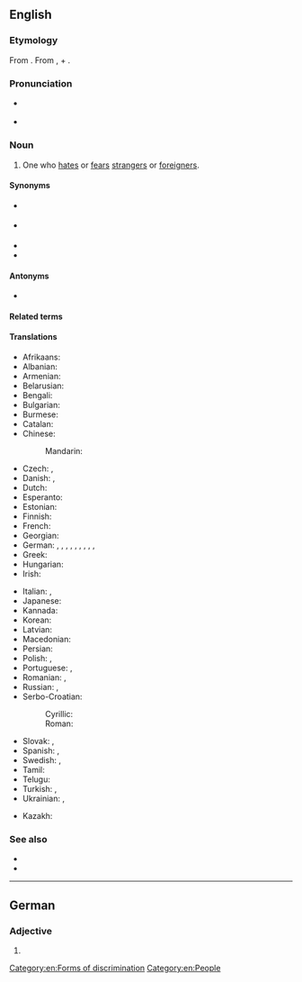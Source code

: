 {{also|xénophobe}}
==English==

===Etymology===
From {{confix|en|xeno|phobe}}. From {{uder|en|grc|ξένος||foreign, strange}}, + {{uder|en|grc|φόβος||fear}}.

===Pronunciation===
* {{a|US}} {{IPA|en|/ˈzinəfoʊb/}}
* {{a|RP}} {{IPA|en|/ˈzɛnəfəʊb/}}

===Noun===
{{en-noun}}

# One who [[hate]]s or [[fear]]s [[stranger]]s or [[foreigner]]s.

====Synonyms====
* {{l|en|xenophobiac}} {{q|rare}}
* {{l|en|xenophobian}} {{q|rare}}
* {{l|en|xenophobic}}
* {{l|en|xenophobist}}

====Antonyms====
* {{l|en|xenophile}}

====Related terms====
{{rel4|en
|xenophobia
|xenophobic
|xenophobical
|xenophobically
}}

====Translations====
{{trans-top|one who fears or hates strangers or foreigners}}
* Afrikaans: {{t|af|vreemdelinge hater|m|f}}
* Albanian: {{t+|sq|ksenofob}}
* Armenian: {{t+|hy|այլատյաց}}
* Belarusian: {{t|be|ксенафобскія|m|f|n}}
* Bengali: {{t|bn|বিদেশাতঙ্কগ্রস্ত}}
* Bulgarian: {{t+|bg|ксенофоб}}
* Burmese: {{t|my|မုန်းတီးမိနျးမ}}
* Catalan: {{t|ca|xenofòb|m}}
* Chinese:
*: Mandarin: {{t+|cmn|排外|tr=páiwài|sc=Hani}}
* Czech: {{t|cs|xenofob|m}}, {{t|cs|xenofobka|f}}
* Danish: {{t|da|fremmedhader|c}}, {{t+|da|xenofob|c}}
* Dutch: {{t+|nl|xenofoob|m}}
* Esperanto: {{t|eo|ksenofobo}}
* Estonian: {{t|et|ksenofoob}}
* Finnish: {{t|fi|muukalaisvihaaja}}
* French: {{t+|fr|xénophobe|m|f}}
* Georgian: {{t|ka|ქსენოფობი}}
* German: {{t|de|Fremdenfeind|m}}, {{t|de|Fremdenfeindin|f}}, {{t|de|Fremdenhasser|m}}, {{t|de|Fremdenhasserin|f}}, {{t|de|Ausländerfeind|m}}, {{t|de|Ausländerfeindin|f}}, {{t|de|Ausländerhasser|m}}, {{t|de|Ausländerhasserin|f}}, {{t|de|Xenophober|m}}, {{t|de|Xenophobe|f}}
* Greek: {{t+|el|ξενόφοβος|m}}
* Hungarian: {{t+|hu|xenofób}}
* Irish: {{t|ga|seineafóbach|m}}
{{trans-mid}}
* Italian: {{t+|it|xenofobo|m}}, {{t|it|xenofoba|f}}
* Japanese: {{t|ja|ゼノフォーブ|tr=zenofōbu|sc=Jpan}}
* Kannada: {{t|kn|ಪರಕೀಯ ದ್ವೇಷಿ}}
* Korean: {{t|ko|외국 것을 싫어하는}}
* Latvian: {{t|lv|ksenofobs}}
* Macedonian: {{t|mk|ксенофоб|m}}
* Persian: {{t|fa|دشمن بیگانه|sc=fa-Arab}}
* Polish: {{t+|pl|ksenofob|m}}, {{t+|pl|ksenofobka|f}}
* Portuguese: {{t+|pt|xenófobo|m}}, {{t+|pt|xenófoba|f}}
* Romanian: {{t+|ro|xenofob|m}}, {{t+|ro|xenofobă|f}}
* Russian: {{t+|ru|ксенофо́б|m}}, {{t|ru|ксенофо́бка|f}}
* Serbo-Croatian:
*: Cyrillic: {{t|sh|непријатељски према странцима}}
*: Roman: {{t|sh|neprijateljski prema strancima}}
* Slovak: {{t|sk|xenofób|m}}, {{t|sk|xenofóbka|f}}
* Spanish: {{t+|es|xenófobo|m}}, {{t+|es|xenófoba|f}}
* Swedish: {{t+|sv|xenofob|c}}, {{t|sv|främlingshatare|c}}
* Tamil: {{t|ta|வெளிநாட்டவரை வெறுப்பவரும்}}
* Telugu: {{t|te|విదేశీ}}
* Turkish: {{t|tr|yabancı düşmanı}}, {{t|tr|yabancı sevmez}}
* Ukrainian: {{t|uk|ксенофо́б|m}}, {{t|uk|ксенофо́бка|f}}
{{trans-bottom}}

{{checktrans-top}}
* Kazakh: {{t-check|kk|ксенофобия}}
{{trans-mid}}
{{trans-bottom}}

===See also===
* {{l|en|bigot}}
* {{l|en|racist}}

[[Category:en:Forms of discrimination]]
[[Category:en:People]]

----

==German==

===Adjective===
{{head|de|adjective form}}

# {{de-adj form of|xenophob}}